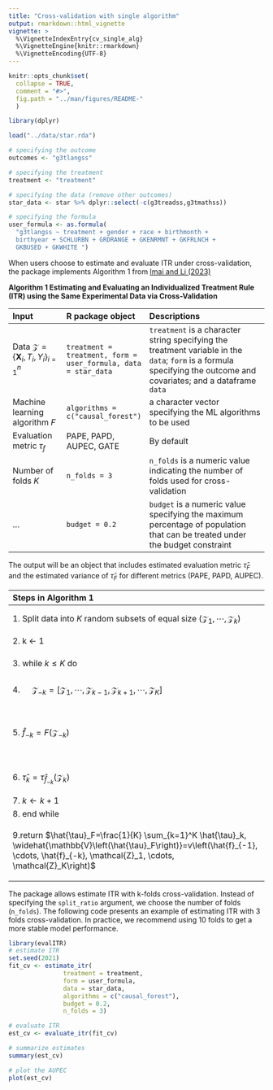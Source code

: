 ```yaml
---
title: "Cross-validation with single algorithm"
output: rmarkdown::html_vignette
vignette: >
  %\VignetteIndexEntry{cv_single_alg}
  %\VignetteEngine{knitr::rmarkdown}
  %\VignetteEncoding{UTF-8}
---
```


```r
knitr::opts_chunk$set(
  collapse = TRUE,
  comment = "#>",
  fig.path = "../man/figures/README-"
  )

library(dplyr)

load("../data/star.rda")

# specifying the outcome
outcomes <- "g3tlangss"

# specifying the treatment
treatment <- "treatment"

# specifying the data (remove other outcomes)
star_data <- star %>% dplyr::select(-c(g3treadss,g3tmathss))

# specifying the formula
user_formula <- as.formula(
  "g3tlangss ~ treatment + gender + race + birthmonth + 
  birthyear + SCHLURBN + GRDRANGE + GKENRMNT + GKFRLNCH + 
  GKBUSED + GKWHITE ")
```


When users choose to estimate and evaluate ITR under cross-validation, the package implements Algorithm 1 from [Imai and Li
(2023)](https://arxiv.org/abs/1905.05389)


**Algorithm 1 Estimating and Evaluating an Individualized Treatment Rule
(ITR) using the Same Experimental Data via Cross-Validation**

| Input                                                            | R package object                                               | Descriptions                                                                                                                                                         |
|:-----------------------------------------------------------------|:---------------------------------------------------------------|:---------------------------------------------------------------------------------------------------------------------------------------------------------------------|
| Data $\mathcal{Z}=\left\{\mathbf{X}_i, T_i, Y_i\right\}_{i=1}^n$ | `treatment = treatment, form = user_formula, data = star_data` | `treatment` is a character string specifying the treatment variable in the `data`; `form` is a formula specifying the outcome and covariates; and a dataframe `data` |
| Machine learning algorithm $F$                                   | `algorithms = c("causal_forest")`                              | a character vector specifying the ML algorithms to be used                                                                                                           |
| Evaluation metric $\tau_f$                                       | PAPE, PAPD, AUPEC, GATE                                        | By default                                                                                                                                                           |
| Number of folds $K$                                              | `n_folds = 3`                                                  | `n_folds` is a numeric value indicating the number of folds used for cross-validation                                                                                |
| …                                                                | `budget = 0.2`                                                 | `budget` is a numeric value specifying the maximum percentage of population that can be treated under the budget constraint                                          |

The output will be an object that
includes estimated evaluation metric $\hat{\tau}_F$ and the estimated
variance of $\hat{\tau}_F$ for different metrics (PAPE, PAPD, AUPEC).

| Steps in Algorithm 1                                                                                                                                                                                | Function/object                                                                                                | Output                             |
|:----------------------------------------------------------------------------------------------------------------------------------------------------------------------------------------------------|:---------------------------------------------------------------------------------------------------------------|:-----------------------------------|
| 1\. Split data into $K$ random subsets of equal size $\left(\mathcal{Z}_1, \cdots, \mathcal{Z}_k\right)$                                                                                            | `caret::createFolds()` within `estimate_itr()`                                                                 | dataframe                          |
| 2\. k $\leftarrow$ 1                                                                                                                                                                                |                                                                                                                |                                    |
| 3\. while $k \leq K$ do                                                                                                                                                                             | for loop in `fit_itr()` within `estimate_itr()`                                                                |                                    |
| 4\. $\quad \mathcal{Z}_{-k}=\left[\mathcal{Z}_1, \cdots, \mathcal{Z}_{k-1}, \mathcal{Z}_{k+1}, \cdots, \mathcal{Z}_K\right]$                                                                        | `trainset` object                                                                                              | training data                      |
| 5\. $\hat{f}_{-k}=F\left(\mathcal{Z}_{-k}\right)$                                                                                                                                                   | modulized functions for each ML algoritms (e.g., `run_causal_forest()`) within `estimate_itr()`                | ITR (binary vector)                |
| 6\. $\hat{\tau}_k=\hat{\tau}_{\hat{f}_{-k}}\left(\mathcal{Z}_k\right)$                                                                                                                              | `compute_qoi()` function within `evaluate_itr()`                                                               | metrics for fold $k$               |
| 7\. $k \leftarrow k+1$                                                                                                                                                                              |                                                                                                                |                                    |
| 8\. end while                                                                                                                                                                                       |                                                                                                                |                                    |
| 9.return $\hat{\tau}_F=\frac{1}{K} \sum_{k=1}^K \hat{\tau}_k, \widehat{\mathbb{V}\left(\hat{\tau}_F\right)}=v\left(\hat{f}_{-1}, \cdots, \hat{f}_{-k}, \mathcal{Z}_1, \cdots, \mathcal{Z}_K\right)$ | `PAPEcv()` `PAPDcv()` and `getAupecOutput()` functions inside `compute_qoi()` function within `evaluate_itr()` | averaging the results across folds |


The package allows estimate ITR with k-folds cross-validation. Instead of specifying the `split_ratio` argument, we choose the number of folds (`n_folds`). The following code presents an example of estimating ITR with 3 folds cross-validation. In practice, we recommend using 10 folds to get a more stable model performance. 

```r
library(evalITR)
# estimate ITR 
set.seed(2021)
fit_cv <- estimate_itr(
               treatment = treatment,
               form = user_formula,
               data = star_data,
               algorithms = c("causal_forest"),
               budget = 0.2,
               n_folds = 3)

# evaluate ITR 
est_cv <- evaluate_itr(fit_cv)

# summarize estimates
summary(est_cv)

# plot the AUPEC 
plot(est_cv)
```
